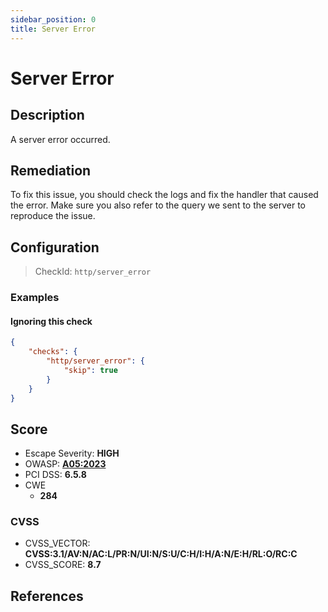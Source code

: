```yaml
---
sidebar_position: 0
title: Server Error
---
```


# Server Error

## Description

A server error occurred.

## Remediation

To fix this issue, you should check the logs and fix the handler that caused the error.
Make sure you also refer to the query we sent to the server to reproduce the issue.


## Configuration

> CheckId: `http/server_error`


### Examples


#### Ignoring this check

```json
{
    "checks": {
        "http/server_error": {
            "skip": true
        }
    }
}
```




## Score

- Escape Severity: **<span className="high-severity">HIGH</span>**
- OWASP: **[A05:2023](https://github.com/OWASP/API-Security/blob/master/editions/2023/en/0xa5-broken-function-level-authorization.md)**
- PCI DSS: **6.5.8**
- CWE
  - **284**




### CVSS

- CVSS_VECTOR: **CVSS:3.1/AV:N/AC:L/PR:N/UI:N/S:U/C:H/I:H/A:N/E:H/RL:O/RC:C**
- CVSS_SCORE: **8.7**

## References


